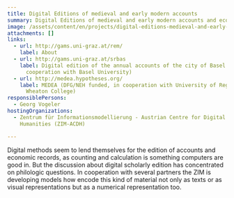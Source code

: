 ```yaml
---
title: Digital Editions of medieval and early modern accounts
summary: Digital Editions of medieval and early modern accounts and economic records
image: /assets/content/en/projects/digital-editions-medieval-and-early-modern-accounts/rem_image_modiv.jpg
attachments: []
links:
  - url: http://gams.uni-graz.at/rem/
    label: About
  - url: http://gams.uni-graz.at/srbas
    label: Digital edition of the annual accounts of the city of Basel 1535-1610 (in
      cooperation with Basel University)
  - url: http://medea.hypotheses.org/
    label: MEDEA (DFG/NEH funded, in cooperation with University of Regensburg and
      Wheaton College)
responsiblePersons:
  - Georg Vogeler
hostingOrganizations:
  - Zentrum für Informationsmodellierung - Austrian Centre for Digital
    Humanities (ZIM-ACDH)

---
```

Digital methods seem to lend themselves for the edition of accounts and economic records, as counting and calculation is something computers are good in. But the discussion about digital scholarly edition has concentrated on philologic questions. In cooperation with several partners the ZIM is developing models how encode this kind of material not only as texts or as visual representations but as a numerical representation too.